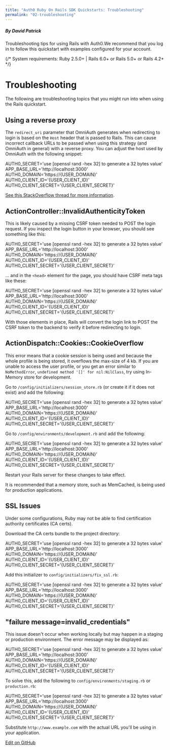 ```yaml
---
title: "Auth0 Ruby On Rails SDK Quickstarts: Troubleshooting"
permalink: "02-troubleshooting"
---
```


##### By David Patrick

Troubleshooting tips for using Rails with Auth0.We recommend that you log in to follow this quickstart with examples configured for your account.

{/* <Card title="View on Github" href="https://github.com/auth0-samples/auth0-rubyonrails-sample/tree/master/sample" icon="github">
System requirements: Ruby 2.5.0+ | Rails 6.0+ or Rails 5.0+ or Rails 4.2+
</Card> */}
# Troubleshooting

The following are troubleshooting topics that you might run into when using the Rails quickstart.

## Using a reverse proxy

The `redirect_uri` parameter that OmniAuth generates when redirecting to login is based on the `Host` header that is passed to Rails. This can cause incorrect callback URLs to be passed when using this strategy (and OmniAuth in general) with a reverse proxy. You can adjust the host used by OmniAuth with the following snippet:

<AuthCodeBlock icon="file-code">
AUTH0_SECRET='use [openssl rand -hex 32] to generate a 32 bytes value'
APP_BASE_URL='http://localhost:3000'
AUTH0_DOMAIN='https://{USER_DOMAIN}'
AUTH0_CLIENT_ID='{USER_CLIENT_ID}'
AUTH0_CLIENT_SECRET='{USER_CLIENT_SECRET}'
</AuthCodeBlock>






[See this StackOverflow thread for more information](https://stackoverflow.com/a/7135029/728480).

## ActionController::InvalidAuthenticityToken

This is likely caused by a missing CSRF token needed to POST the login request. If you inspect the login button in your browser, you should see something like this:

<AuthCodeBlock icon="file-code" language="erb" lines="true">
AUTH0_SECRET='use [openssl rand -hex 32] to generate a 32 bytes value'
APP_BASE_URL='http://localhost:3000'
AUTH0_DOMAIN='https://{USER_DOMAIN}'
AUTH0_CLIENT_ID='{USER_CLIENT_ID}'
AUTH0_CLIENT_SECRET='{USER_CLIENT_SECRET}'
</AuthCodeBlock>






... and in the `<head>` element for the page, you should have CSRF meta tags like these:

<AuthCodeBlock icon="file-code" language="erb" lines="true">
AUTH0_SECRET='use [openssl rand -hex 32] to generate a 32 bytes value'
APP_BASE_URL='http://localhost:3000'
AUTH0_DOMAIN='https://{USER_DOMAIN}'
AUTH0_CLIENT_ID='{USER_CLIENT_ID}'
AUTH0_CLIENT_SECRET='{USER_CLIENT_SECRET}'
</AuthCodeBlock>






With those elements in place, Rails will convert the login link to POST the CSRF token to the backend to verify it before redirecting to login.

## ActionDispatch::Cookies::CookieOverflow

This error means that a cookie session is being used and because the whole profile is being stored, it overflows the max-size of 4 kb. If you are unable to access the user profile, or you get an error similar to `NoMethodError`, `undefined method '[]' for nil:NilClass`, try using In-Memory store for development.

Go to `/config/initializers/session_store.rb` (or create it if it does not exist) and add the following:

<AuthCodeBlock icon="file-code">
AUTH0_SECRET='use [openssl rand -hex 32] to generate a 32 bytes value'
APP_BASE_URL='http://localhost:3000'
AUTH0_DOMAIN='https://{USER_DOMAIN}'
AUTH0_CLIENT_ID='{USER_CLIENT_ID}'
AUTH0_CLIENT_SECRET='{USER_CLIENT_SECRET}'
</AuthCodeBlock>






Go to `/config/environments/development.rb` and add the following:

<AuthCodeBlock icon="file-code">
AUTH0_SECRET='use [openssl rand -hex 32] to generate a 32 bytes value'
APP_BASE_URL='http://localhost:3000'
AUTH0_DOMAIN='https://{USER_DOMAIN}'
AUTH0_CLIENT_ID='{USER_CLIENT_ID}'
AUTH0_CLIENT_SECRET='{USER_CLIENT_SECRET}'
</AuthCodeBlock>






Restart your Rails server for these changes to take effect.

It is recommended that a memory store, such as MemCached, is being used for production applications.

## SSL Issues

Under some configurations, Ruby may not be able to find certification authority certificates (CA certs).

Download the CA certs bundle to the project directory:

<AuthCodeBlock icon="file-code" language="bash" lines="true">
AUTH0_SECRET='use [openssl rand -hex 32] to generate a 32 bytes value'
APP_BASE_URL='http://localhost:3000'
AUTH0_DOMAIN='https://{USER_DOMAIN}'
AUTH0_CLIENT_ID='{USER_CLIENT_ID}'
AUTH0_CLIENT_SECRET='{USER_CLIENT_SECRET}'
</AuthCodeBlock>






Add this initializer to `config/initializers/fix_ssl.rb`:

<AuthCodeBlock icon="file-code" language="rb" lines="true">
AUTH0_SECRET='use [openssl rand -hex 32] to generate a 32 bytes value'
APP_BASE_URL='http://localhost:3000'
AUTH0_DOMAIN='https://{USER_DOMAIN}'
AUTH0_CLIENT_ID='{USER_CLIENT_ID}'
AUTH0_CLIENT_SECRET='{USER_CLIENT_SECRET}'
</AuthCodeBlock>






## "failure message=invalid_credentials"

This issue doesn't occur when working locally but may happen in a staging or production environment. The error message may be displayed as:

<AuthCodeBlock icon="file-code">
AUTH0_SECRET='use [openssl rand -hex 32] to generate a 32 bytes value'
APP_BASE_URL='http://localhost:3000'
AUTH0_DOMAIN='https://{USER_DOMAIN}'
AUTH0_CLIENT_ID='{USER_CLIENT_ID}'
AUTH0_CLIENT_SECRET='{USER_CLIENT_SECRET}'
</AuthCodeBlock>






To solve this, add the following to `config/environments/staging.rb` or `production.rb`:

<AuthCodeBlock icon="file-code">
AUTH0_SECRET='use [openssl rand -hex 32] to generate a 32 bytes value'
APP_BASE_URL='http://localhost:3000'
AUTH0_DOMAIN='https://{USER_DOMAIN}'
AUTH0_CLIENT_ID='{USER_CLIENT_ID}'
AUTH0_CLIENT_SECRET='{USER_CLIENT_SECRET}'
</AuthCodeBlock>






Substitute `http://www.example.com` with the actual URL you'll be using in your application.







[Edit on GitHub](https://github.com/auth0/docs/edit/master/articles/quickstart/webapp/rails/02-troubleshooting.md)
